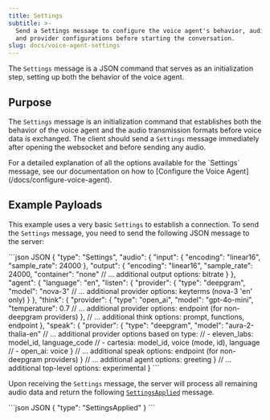 ```yaml
---
title: Settings
subtitle: >-
  Send a Settings message to configure the voice agent's behavior, audio formats,
  and provider configurations before starting the conversation.
slug: docs/voice-agent-settings
---
```


<Markdown src="../snippets/voice-agent.mdx" />

The `Settings` message is a JSON command that serves as an initialization step, setting up both the behavior of the voice agent.

## Purpose

The `Settings` message is an initialization command that establishes both the behavior of the voice agent and the audio transmission formats before voice data is exchanged. The client should send a `Settings` message immediately after opening the websocket and before sending any audio.


<Info>
  For a detailed explanation of all the options available for the `Settings` message, see our documentation on how to [Configure the Voice Agent](/docs/configure-voice-agent).
</Info>


## Example Payloads
This example uses a very basic `Settings` to establish a connection. To send the `Settings` message, you need to send the following JSON message to the server:

<CodeGroup>
  ```json JSON
{
  "type": "Settings",
  "audio": {
    "input": {
      "encoding": "linear16",
      "sample_rate": 24000
    },
    "output": {
      "encoding": "linear16",
      "sample_rate": 24000,
      "container": "none"
      // ... additional output options: bitrate
    }
  },
  "agent": {
    "language": "en",
    "listen": {
      "provider": {
        "type": "deepgram",
        "model": "nova-3"
        // ... additional provider options: keyterms (nova-3 'en' only)
      }
    },
    "think": {
      "provider": {
        "type": "open_ai",
        "model": "gpt-4o-mini",
        "temperature": 0.7
        // ... additional provider options: endpoint (for non-deepgram providers)
      },
      // ... additional think options: prompt, functions, endpoint
    },
    "speak": {
      "provider": {
        "type": "deepgram",
        "model": "aura-2-thalia-en"
        // ... additional provider options based on type:
        // - eleven_labs: model_id, language_code
        // - cartesia: model_id, voice (mode, id), language
        // - open_ai: voice
      }
      // ... additional speak options: endpoint (for non-deepgram providers)
    }
    // ... additional agent options: greeting
  }
  // ... additional top-level options: experimental
}
```
</CodeGroup>


Upon receiving the `Settings` message, the server will process all remaining audio data and return the following [`SettingsApplied`](/docs/voice-agent-setting-applied-message) message.

<CodeGroup>
  ```json JSON
  {
      "type": "SettingsApplied"
  }
  ```
</CodeGroup>
